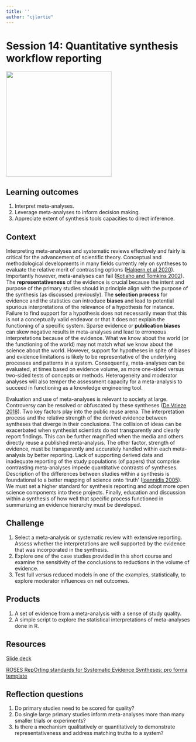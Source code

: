 ```yaml
--- 
title: ''
author: "cjlortie"
---
```


# Session 14: Quantitative synthesis workflow reporting {#reporting}

![](images/happy.png){width=3in}    

## Learning outcomes {-}  
1. Interpret meta-analyses.  
2. Leverage meta-analyses to inform decision making.  
3. Appreciate extent of synthesis tools capacities to direct inference.  


## Context {-}  
Interpreting meta-analyses and systematic reviews effectively and fairly is critical for the advancement of scientific theory. Conceptual and methodological developments in many fields currently rely on syntheses to evaluate the relative merit of contrasting options ([Halpern et al 2020](https://academic.oup.com/bioscience/article/70/11/1005/5908035)). Importantly however, meta-analyses can fail ([Kotiaho and Tomkins 2002](https://onlinelibrary.wiley.com/doi/full/10.1034/j.1600-0706.2002.960316.x)). The **representativeness** of the evidence is crucial because the intent and purpose of the primary studies should in principle align with the purpose of the synthesis (as discussed previously). The **selection process** for evidence and the statistics can introduce **biases** and lead to potential spurious interpretations of the relevance of a hypothesis for instance. Failure to find support for a hypothesis does not necessarily mean that this is not a conceptually valid endeavor or that it does not explain the functioning of a specific system. Sparse evidence or **publication biases** can skew negative results in meta-analyses and lead to erroneous interpretations because of the evidence. What we know about the world (or the functioning of the world) may not match what we know about the science about the world. However, support for hypotheses in spite of biases and evidence limitations is likely to be representative of the underlying processes and patterns in a system. Consequently, meta-analyses can be evaluated, at times based on evidence volume, as more one-sided versus two-sided tests of concepts or methods. Heterogeneity and moderator analyses will also temper the assessment capacity for a meta-analysis to succeed in functioning as a knowledge engineering tool.  

Evaluation and use of meta-analyses is relevant to society at large. Controversy can be resolved or obfuscated by these syntheses ([De Vrieze 2018](https://www.science.org/news/2018/09/meta-analyses-were-supposed-end-scientific-debates-often-they-only-cause-more)). Two key factors play into the public reuse arena. The interpretation process and the relative strength of the derived evidence between syntheses that diverge in their conclusions. The collision of ideas can be exacerbated when synthesist scientists do not transparently and clearly report findings. This can be further magnified when the media and others directly reuse a published meta-analysis. The other factor, strength of evidence, must be transparently and accurately handled within each meta-analysis by better reporting. Lack of supporting derived data and inadequate reporting of the study populations (of papers) that comprise contrasting meta-analyses impede quantitative contrasts of syntheses. Description of the differences between studies within a synthesis is foundational to a better mapping of science onto 'truth' ([Ioannidis 2005](https://journals.plos.org/plosmedicine/article?id=10.1371/journal.pmed.0020124)). We must set a higher standard for synthesis reporting and adopt more open science components into these projects. Finally, education and discussion within a synthesis of how well that specific process functioned in summarizing an evidence hierarchy must be developed.  




## Challenge {-}  
1. Select a meta-analysis or systematic review with extensive reporting. Assess whether the interpretations are well supported by the evidence that was incorporated in the synthesis.    
2. Explore one of the case studies provided in this short course and examine the sensitivity of the conclusions to reductions in the volume of evidence.  
3. Test full versus reduced models in one of the examples, statistically, to explore moderator influences on net outcomes.  

## Products {-}  
1. A set of evidence from a meta-analysis with a sense of study quality.
2. A simple script to explore the statistical interpretations of meta-analyses done in R.  

## Resources {-}  
[Slide deck](https://figshare.com/articles/presentation/Synthesis_interpretation_framework/16608844)  

[ROSES RepOrting standards for Systematic Evidence Syntheses: pro forma template](https://environmentalevidencejournal.biomedcentral.com/articles/10.1186/s13750-018-0121-7#Sec10)  


## Reflection questions {-}  
1. Do primary studies need to be scored for quality?
2. Do single large primary studies inform meta-analyses more than many smaller trials or experiments?  
3. Is there a mechanism qualitatively or quantitatively to demonstrate representativeness and address matching truths to a system?  


